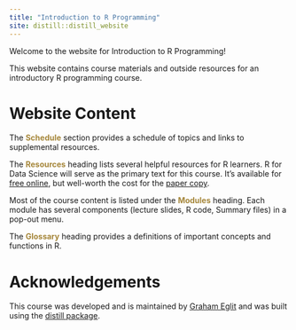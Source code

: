 ```yaml
---
title: "Introduction to R Programming"
site: distill::distill_website
---
```



<!-- Some trickery to get the logo to show -->
<script>
   $(document).ready(function() {
     $head = $('#header');
     $head.prepend('<img src=\"images/canopy_logo.png\" style=\"float: right; border: none; width: 150px;\"/>')
   });
</script>

Welcome to the website for Introduction to R Programming!  

This website contains course materials and outside resources for an introductory R programming course.

# Website Content

The <span style = 'color: #a6873b;'>**Schedule**</span> section provides a schedule of topics and links to supplemental resources.  

The <span style = 'color: #a6873b;'>**Resources**</span> heading lists several helpful resources for R learners.  R for Data Science will serve as the primary text for this course.  It's available for [free online](https://r4ds.had.co.nz/){target="_blank"}, but well-worth the cost for the [paper copy](https://www.amazon.com/Data-Science-Transform-Visualize-Model/dp/1491910399/ref=sr_1_1?crid=UJMS0UH3O9KN&keywords=r+for+data+science&qid=1650063947&sprefix=r+for+data+scienc%2Caps%2C201&sr=8-1){target="_blank"}.

Most of the course content is listed under the <span style = 'color: #a6873b;'>**Modules**</span> heading.  Each module has several components (lecture slides, R code, Summary files) in a pop-out menu.  

The <span style = 'color: #a6873b;'>**Glossary**</span> heading provides a definitions of important concepts and functions in R.

# Acknowledgements

This course was developed and is maintained by [Graham Eglit](https://github.com/grahammse){target="_blank"} and was built using the [distill package](https://rstudio.github.io/distill/){target="_blank"}.